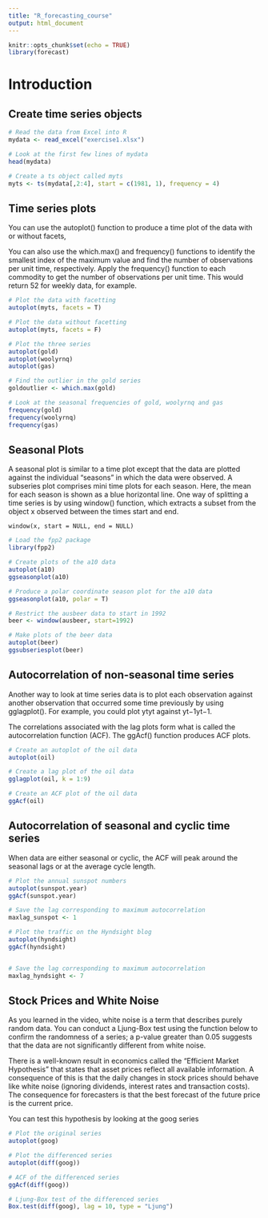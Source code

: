 ```yaml
---
title: "R_forecasting_course"
output: html_document
---
```


```r
knitr::opts_chunk$set(echo = TRUE)
library(forecast)

```

# Introduction

## Create time series objects

```r
# Read the data from Excel into R
mydata <- read_excel("exercise1.xlsx")

# Look at the first few lines of mydata
head(mydata)

# Create a ts object called myts
myts <- ts(mydata[,2:4], start = c(1981, 1), frequency = 4)


```

## Time series plots

You can use the autoplot() function to produce a time plot of the data with or without facets,

You can also use the which.max() and frequency() functions to identify the smallest index of the maximum value and find the number of observations per unit time, respectively. 
Apply the frequency() function to each commodity to get the number of observations per unit time. This would return 52 for weekly data, for example.

```r

# Plot the data with facetting
autoplot(myts, facets = T)

# Plot the data without facetting
autoplot(myts, facets = F)

# Plot the three series
autoplot(gold)
autoplot(woolyrnq)
autoplot(gas)

# Find the outlier in the gold series
goldoutlier <- which.max(gold)

# Look at the seasonal frequencies of gold, woolyrnq and gas
frequency(gold)
frequency(woolyrnq)
frequency(gas)

```

## Seasonal Plots

A seasonal plot is similar to a time plot except that the data are plotted against the individual “seasons” in which the data were observed.
A subseries plot comprises mini time plots for each season. Here, the mean for each season is shown as a blue horizontal line.
One way of splitting a time series is by using window() function, which extracts a subset from the object x observed between the times start and end.

```window(x, start = NULL, end = NULL)```

```r

# Load the fpp2 package
library(fpp2)

# Create plots of the a10 data
autoplot(a10)
ggseasonplot(a10)

# Produce a polar coordinate season plot for the a10 data
ggseasonplot(a10, polar = T)

# Restrict the ausbeer data to start in 1992
beer <- window(ausbeer, start=1992)

# Make plots of the beer data
autoplot(beer)
ggsubseriesplot(beer)

```

## Autocorrelation of non-seasonal time series

Another way to look at time series data is to plot each observation against another observation that occurred some time previously by using gglagplot(). For example, you could plot ytyt against yt−1yt−1. 

The correlations associated with the lag plots form what is called the autocorrelation function (ACF). The ggAcf() function produces ACF plots.

```r

# Create an autoplot of the oil data
autoplot(oil)

# Create a lag plot of the oil data
gglagplot(oil, k = 1:9)

# Create an ACF plot of the oil data
ggAcf(oil)

```

## Autocorrelation of seasonal and cyclic time series

When data are either seasonal or cyclic, the ACF will peak around the seasonal lags or at the average cycle length.

```r
# Plot the annual sunspot numbers
autoplot(sunspot.year)
ggAcf(sunspot.year)

# Save the lag corresponding to maximum autocorrelation
maxlag_sunspot <- 1

# Plot the traffic on the Hyndsight blog
autoplot(hyndsight)
ggAcf(hyndsight)


# Save the lag corresponding to maximum autocorrelation
maxlag_hyndsight <- 7

```

## Stock Prices and White Noise

As you learned in the video, white noise is a term that describes purely random data. You can conduct a Ljung-Box test using the function below to confirm the randomness of a series; a p-value greater than 0.05 suggests that the data are not significantly different from white noise.

There is a well-known result in economics called the "Efficient Market Hypothesis" that states that asset prices reflect all available information. A consequence of this is that the daily changes in stock prices should behave like white noise (ignoring dividends, interest rates and transaction costs). The consequence for forecasters is that the best forecast of the future price is the current price.

You can test this hypothesis by looking at the goog series

```r

# Plot the original series
autoplot(goog)

# Plot the differenced series
autoplot(diff(goog))

# ACF of the differenced series
ggAcf(diff(goog))

# Ljung-Box test of the differenced series
Box.test(diff(goog), lag = 10, type = "Ljung")

```

